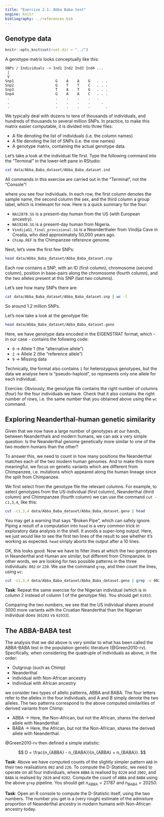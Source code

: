 ```yaml
---
title: "Exercise 2.1: Abba Baba test"
engine: knitr
bibliography: ../references.bib
---
```


## Genotype data

```r
knitr::opts_knit$set(root.dir = "../")
```

A genotype matrix looks conceptually like this:

```
SNPs / Individuals -> Ind1 Ind2 Ind3 Ind4 ...
 |
 V
Snp1                   G    A    A    G   . . .
Snp2                   G    T    T    C   . . .
Snp3                   T    A    T    G   . . .
Snp4                   G    A    A    C   . . .
 .                     .    .    .    .   .
 .                     .    .    .    .     .
 .                     .    .    .    .       .
 ```
 
We typically deal with dozens to tens of thousands of individuals, and hundreds of thousands to several million SNPs. In practice, to make this matrix easier computable, it is divided into three files:

- A file denoting the list of individuals (i.e. the column names)
- A file denoting the list of SNPs (i.e. the row names)
- A genotype matrix, containing the actual genotype data.

Let's take a look at the individual file first. Type the following command into the "Terminal" in the lower-left pane in RStudio:

```bash
cat data/Abba_Baba_dataset/Abba_Baba_dataset.ind
```

::: callout-important
All commands in this exercise are carried out in the "Terminal", not the "Console"!
:::

where you see four individuals. In each row, the first column denotes the sample name, the second column the sex, and the third column a group label, which is irrelevant for now. Here is a quick summary for the four:

- `NA12878.SG` is a present-day human from the US (with European ancestry).
- `NA19240.SG` is a present-day human from Nigeria.
- `VindijaG1_final_provisional.SG` is a Neanderthaler from Vindija Cave in Croatia, who died approximately 50,000 years ago.
- `Chimp.REF` is the Chimpanzee reference genome.

Next, let's view the first few SNPs:

```bash
head data/Abba_Baba_dataset/Abba_Baba_dataset.snp
```

Each row contains a SNP, with an ID (first column), chromosome (second column), position in base-pairs along the chromosome (fourth column), and the two alleles present at this SNP (last two columns).

Let's see how many SNPs there are:
```bash
cat data/Abba_Baba_dataset/Abba_Baba_dataset.snp | wc -l
```

So around 1.2 million SNPs.

Let's now take a look at the genotype file:
```bash
head data/Abba_Baba_dataset/Abba_Baba_dataset.geno
```

Here, we have genotype data encoded in the EIGENSTRAT format, which - in our case - contains the following code:

- `0` -> Allele 1 (the "alternative allele")
- `2` -> Allele 2 (the "reference allele")
- `9` -> Missing data

::: callout-note
Technically, the format also contains `1` for heterozygous genotypes, but the data we analyse here is "pseudo-haploid", so represents only one allele for each individual.
:::

Exercise: Obviously, the genotype file contains the right number of columns (four) for the four individuals we have. Check that it also contains the right number of rows, i.e. the same number that you obtained above using the `wc` command.

## Exploring Neanderthal-human genetic similarity
Given that we now have a large number of genotypes at our hands, between Neanderthals and modern humans, we can ask a very simple question: Is the Neanderthal genome genetically more similar to one of the two modern humans than the other?

To answer this, we need to count in how many positions the Neanderthal matches each of the two modern human genomes. And to make this more meaningful, we focus on genetic variants which are different from Chimpanzee, i.e. mutations which appeared along the human lineage since the split from Chimpanzee. 

We first select from the genotype file the relevant columns. For example, to select genotypes from the US-individual (first column), Neanderthal (third column) and Chimnpanzee (fourth column) we can use the command `cut -c1,3,4`, like this:

```bash
cut -c1,3,4 data/Abba_Baba_dataset/Abba_Baba_dataset.geno | head
```

::: callout-note
You may get a warning that says "Broken Pipe", which can safely ignore. Piping a result of a computation into `head` is a very common trick in exploratory data analysis in the shell. It avoids a super-long output. Here, we just would like to see the first ten lines of the result to see whether it's working as expected. `head` simply aborts the output after a 10 lines.
:::

OK, this looks good. Now we have to filter lines at which the two genotypes in Neanderthal and Human are similar, but different from Chimpanzee. In other words, we are looking for two possible patterns in the three individuals: `002` or `220`. We use the command `grep`, and then count the lines, using `wc`:
```bash
cut -c1,3,4 data/Abba_Baba_dataset/Abba_Baba_dataset.geno | grep -e 002 -e 220 | wc -l
```

**Task**: Repeat the same exercise for the Nigerian individual (which is in column 2 instead of column 1 of the genotype file). You should get `61933`.

Comparing the two numbers, we see that the US individual shares around 3000 more variants with the Croatian Neanderthal than the Nigerian individual does (`65283` vs `61933`).

## The ABBA-BABA test

The analysis that we did above is very similar to what has been called the ABBA-BABA test in the population genetic literature (@Green2010-rv). Specifically, when considering the quadruple of individuals as above, in the order:

- Outgroup (such as Chimp)
- Neanderthal
- Individual with Non-African ancestry
- Individual with African ancestry

we consider two types of allelic patterns, ABBA and BABA. The four letters refer to the alleles in the four individuals, and A and B simply denote the two alleles. The two patterns correspond to the above computed similarities of derived variants from Chimp:

- ABBA -> Here, the Non-African, but not the African, shares the derived allele with Neanderthal
- BABA -> Here, the African, but not the Non-African, shares the derived allele with Neanderthal.

@Green2010-rv then defined a simple statistic:

$$
D = \frac{n_{ABBA} - n_{BABA}}{n_{ABBA} + n_{BABA}}.
$$

**Task**: Above we have computed counts of the slightly simpler pattern `AAB` in their two realisations `002` and `220`. To compute the D-Statistic, we need to operate on all four individuals, where `ABBA` is realised by `0220` and `2002`, and `BABA` is realised by `2020` and `0202`. Compute the count of `ABBA` and `BABA` using the above `grep` pipeline. You should get $n_{ABBA} = 21787$ and $n_{BABA} = 20250$.

**Task**: Open an R console to compute the D-Statistic itself, using the two numbers. The number you get is a (very rough) estimate of the admixture proportion of Neanderthal ancestry in modern humans with Non-African ancestry today.


